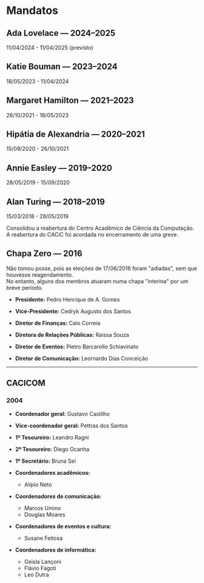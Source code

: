 

# Mandatos

## Ada Lovelace — 2024–2025

11/04/2024 - 11/04/2025 (previsto)

<SlateGridGenerator slateMembers={adaMembers} />

## Katie Bouman — 2023–2024

18/05/2023 - 11/04/2024

<SlateGridGenerator slateMembers={katieMembers} />

## Margaret Hamilton — 2021–2023

26/10/2021 - 18/05/2023

<SlateGridGenerator slateMembers={margaretMembers} />

## Hipátia de Alexandria — 2020–2021

15/09/2020 - 26/10/2021

<SlateGridGenerator slateMembers={hipatiaMembers} />

## Annie Easley — 2019–2020

28/05/2019 - 15/09/2020

<SlateGridGenerator slateMembers={annieMembers} />

## Alan Turing — 2018–2019

15/03/2018 - 28/05/2019

Consolidou a reabertura do Centro Acadêmico de Ciência da Computação.  
A reabertura do CACiC foi acordada no encerramento de uma greve.

<SlateGridGenerator slateMembers={alanMembers} />

## Chapa Zero — 2016

Não tomou posse, pois as eleições de 17/06/2016 foram "adiadas", sem que houvesse reagendamento.  
No entanto, alguns dos membros atuaram numa chapa "interina" por um breve período.

- **Presidente:** Pedro Henrique de A. Gomes

- **Vice-Presidente:** Cedryk Augusto dos Santos

- **Diretor de Finanças:** Caio Correia

- **Diretora de Relações Públicas:** Raissa Souza

- **Diretor de Eventos:** Pietro Barcarollo Schiavinato

- **Diretor de Comunicação:** Leornardo Dias Conceição

---

## CACICOM

### 2004

- **Coordenador geral:** Gustavo Castilho

- **Vice-coordenador geral:** Pettras dos Santos

- **1º Tesoureiro:** Leandro Ragni

- **2º Tesoureiro:** Diego Ocanha

- **1º Secretário:** Bruna Sei

- **Coordenadores acadêmicos:**

  - Alípio Neto

- **Coordenadores de comunicação:**

  - Marcos Umino
  - Douglas Moares

- **Coordenadores de eventos e cultura:**

  - Susane Feitosa

- **Coordenadores de informática:**
  - Geisla Lançoni
  - Flávio Fagoti
  - Leo Dutra
